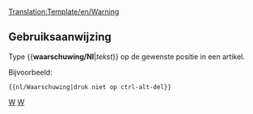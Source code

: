 <noinclude>[[Translation:Template/en/Warning]]</noinclude><noinclude></noinclude>{{en/Ambox| type  = content
| text  = <strong>Waarschuwing</strong><br>{{{1|Deze sjabloon heeft geen specifieke waarschuwing, verwijder of werk deze template bij met de correcte actie.}}}
}}<noinclude>

==Gebruiksaanwijzing==
Type <nowiki>{{</nowiki>'''waarschuwing/Nl'''|''tekst''<nowiki>}}</nowiki> op de gewenste positie in een artikel.

Bijvoorbeeld:
<pre>{{nl/Waarschuwing|druk niet op ctrl-alt-del}}</pre>

[[Category:nl/Sjablonen|W]][[Category:nl/Berichtenbox|W]]</noinclude>